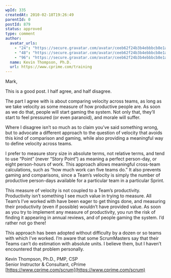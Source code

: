 ```yaml
---
wpId: 335
createdAt: 2010-02-18T19:26:49
parentId: 0
postId: 879
status: approved
type: comment
author:
  avatar_urls:
    - "24": "https://secure.gravatar.com/avatar/ceeb62f24b3b4ebbbcb8e1a88a260568?s=24&d=mm&r=g"
    - "48": "https://secure.gravatar.com/avatar/ceeb62f24b3b4ebbbcb8e1a88a260568?s=48&d=mm&r=g"
    - "96": "https://secure.gravatar.com/avatar/ceeb62f24b3b4ebbbcb8e1a88a260568?s=96&d=mm&r=g"
  name: Kevin Thompson, Ph.D.
  url: https://www.cprime.com/training
---
```


Mark,

This is a good post. I half agree, and half disagree.

The part I agree with is about comparing velocity across teams, as long as we take velocity as some measure of how productive people are. As soon as we do that, people will start gaming the system. Not only that, they’ll start to feel pressured (or even paranoid), and morale will suffer.

Where I disagree isn’t so much as to claim you’ve said something wrong, but to advocate a different approach to the question of velocity that avoids this kind of comparison and gaming, while also providing a meaningful way to define velocity across teams.

I prefer to measure story size in absolute terms, not relative terms, and tend to use “Point” (never “Story Point”) as meaning a perfect person-day, or eight person-hours of work. This approach allows meaningful cross-team calculations, such as “how much work can five teams do.” It also prevents gaming and comparisons, since a Team’s velocity is simply the number of productive person-days available for a particular team in a particular Sprint.

This measure of velocity is not coupled to a Team’s productivity. Productivity isn’t something I see much value in trying to measure. All Team’s I’ve worked with have been eager to get things done, and measuring their productivity (even if possible) wouldn’t have provided value. As soon as you try to implement any measure of productivity, you run the risk of finding it appearing in annual reviews, and of people gaming the system. I’d rather not go there!

This approach has been adopted without difficulty by a dozen or so teams with which I’ve worked. I’m aware that some ScrumMasters say that their Teams can’t do estimation with absolute units. I believe them, but I haven’t encountered that problem personally.

Kevin Thompson, Ph.D., PMP, CSP  
Senior Instructor & Consultant, cPrime  
[https://www.cprime.com/scrum](https://www.cprime.com/scrum)